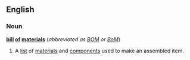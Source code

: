 ==English==

===Noun===
{{Wikipedia}}
'''[[bill]] [[of]] [[material]]s'''  (''abbreviated as [[BOM]] or [[BoM]]'')

# {{context|manifacture}} {{electronics}} A [[list]] of [[materials]] and [[components]] used to make an assembled item.